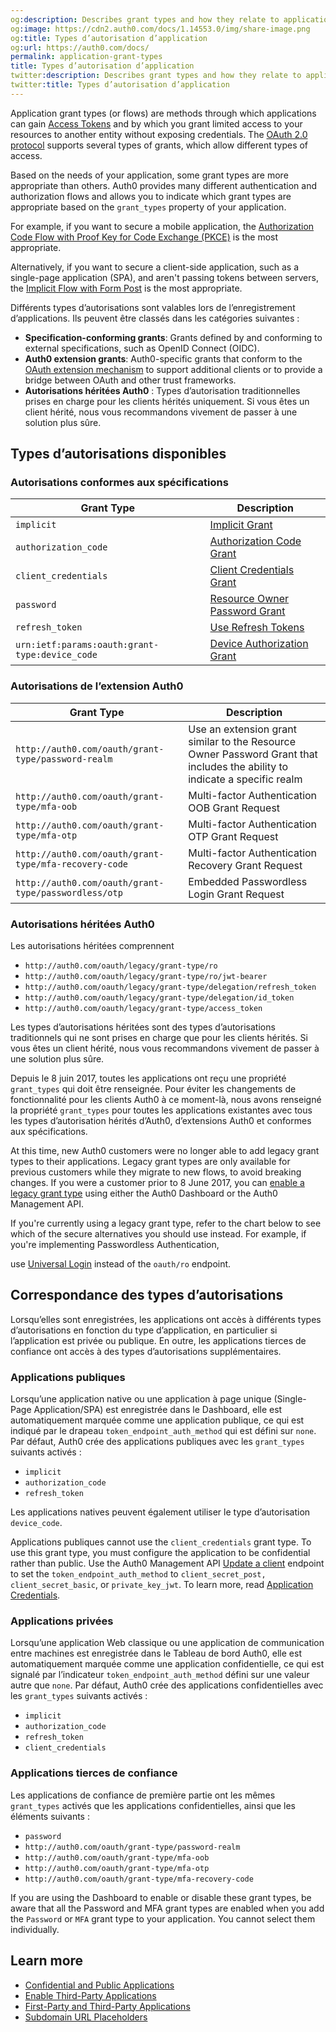 ```yaml
---
og:description: Describes grant types and how they relate to applications.
og:image: https://cdn2.auth0.com/docs/1.14553.0/img/share-image.png
og:title: Types d’autorisation d’application
og:url: https://auth0.com/docs/
permalink: application-grant-types
title: Types d’autorisation d’application
twitter:description: Describes grant types and how they relate to applications.
twitter:title: Types d’autorisation d’application
---
```


Application grant types (or flows) are methods through which applications can gain [Access Tokens](/docs/secure/tokens/access-tokens) and by which you grant limited access to your resources to another entity without exposing credentials. The [OAuth 2.0 protocol](/docs/get-started/authentication-and-authorization-flow/which-oauth-2-0-flow-should-i-use) supports several types of grants, which allow different types of access.

Based on the needs of your application, some grant types are more appropriate than others. Auth0 provides many different authentication and <Tooltip tip="Authorization Flow: Authorization grant (or workflow) specified in the OAuth 2.0 framework." cta="View Glossary" href="/docs/glossary?term=authorization+flows">authorization flows</Tooltip> and allows you to indicate which grant types are appropriate based on the `grant_types` property of your application.

For example, if you want to secure a mobile application, the [Authorization Code Flow with Proof Key for Code Exchange (PKCE)](/docs/get-started/authentication-and-authorization-flow/authorization-code-flow-with-pkce) is the most appropriate.

Alternatively, if you want to secure a client-side application, such as a single-page application (SPA), and aren't passing tokens between servers, the [Implicit Flow with Form Post](/docs/get-started/authentication-and-authorization-flow/implicit-flow-with-form-post) is the most appropriate.

Différents types d’autorisations sont valables lors de l’enregistrement d’applications. Ils peuvent être classés dans les catégories suivantes :

* **Specification-conforming grants**: Grants defined by and conforming to external specifications, such as <Tooltip tip="OpenID: Open standard for authentication that allows applications to verify users' identities without collecting and storing login information." cta="View Glossary" href="/docs/glossary?term=OpenID">OpenID</Tooltip> Connect (OIDC).
* **Auth0 extension grants**: Auth0-specific grants that conform to the [OAuth extension mechanism](https://tools.ietf.org/html/rfc6749#section-4.5) to support additional clients or to provide a bridge between <Tooltip tip="OAuth 2.0: Authorization framework that defines authorization protocols and workflows." cta="View Glossary" href="/docs/glossary?term=OAuth">OAuth</Tooltip> and other trust frameworks.
* **Autorisations héritées Auth0** : Types d’autorisation traditionnelles prises en charge pour les clients hérités uniquement. Si vous êtes un client hérité, nous vous recommandons vivement de passer à une solution plus sûre.

## Types d’autorisations disponibles

### Autorisations conformes aux spécifications

<table class="table"><thead>
<tr>
<th>Grant Type</th>
<th>Description</th>
</tr>
</thead>
<tbody>
<tr>
<td><code>implicit</code></td>
<td><a href="/docs/get-started/authentication-and-authorization-flow/implicit-flow-with-form-post" title="Implicit Flow with Form Post">Implicit Grant</a></td>
</tr>
<tr>
<td><code>authorization_code</code></td>
<td><a href="/docs/get-started/authentication-and-authorization-flow/authorization-code-flow" title="Authorization Code Flow">Authorization Code Grant</a></td>
</tr>
<tr>
<td><code>client_credentials</code></td>
<td><a href="/docs/get-started/authentication-and-authorization-flow/client-credentials-flow" title="Client Credentials Flow">Client Credentials Grant</a></td>
</tr>
<tr>
<td><code>password</code></td>
<td><a href="/docs/get-started/authentication-and-authorization-flow/resource-owner-password-flow" title="Resource Owner Password Flow">Resource Owner Password Grant</a></td>
</tr>
<tr>
<td><code>refresh_token</code></td>
<td><a href="/docs/secure/tokens/refresh-tokens/use-refresh-tokens" title="Use Refresh Tokens">Use Refresh Tokens</a></td>
</tr>
<tr>
<td><code>urn:ietf:params:oauth:grant-type:device_code</code></td>
<td><a href="/docs/get-started/authentication-and-authorization-flow/device-authorization-flow" title="Device Authorization Flow">Device Authorization Grant</a></td>
</tr>
</tbody>
</table>

### Autorisations de l’extension Auth0

<table class="table"><thead>
<tr>
<th>Grant Type</th>
<th>Description</th>
</tr>
</thead>
<tbody>
<tr>
<td><code>http://auth0.com/oauth/grant-type/password-realm</code></td>
<td>Use an extension grant similar to the Resource Owner Password Grant that includes the ability to indicate a specific realm</td>
</tr>
<tr>
<td><code>http://auth0.com/oauth/grant-type/mfa-oob</code></td>
<td>Multi-factor Authentication OOB Grant Request</td>
</tr>
<tr>
<td><code>http://auth0.com/oauth/grant-type/mfa-otp</code></td>
<td>Multi-factor Authentication OTP Grant Request</td>
</tr>
<tr>
<td><code>http://auth0.com/oauth/grant-type/mfa-recovery-code</code></td>
<td>Multi-factor Authentication Recovery Grant Request</td>
</tr>
<tr>
<td><code>http://auth0.com/oauth/grant-type/passwordless/otp</code></td>
<td>Embedded Passwordless Login Grant Request</td>
</tr>
</tbody>
</table>

### Autorisations héritées Auth0

Les autorisations héritées comprennent

* `http://auth0.com/oauth/legacy/grant-type/ro`
* `http://auth0.com/oauth/legacy/grant-type/ro/jwt-bearer`
* `http://auth0.com/oauth/legacy/grant-type/delegation/refresh_token`
* `http://auth0.com/oauth/legacy/grant-type/delegation/id_token`
* `http://auth0.com/oauth/legacy/grant-type/access_token`

Les types d’autorisations héritées sont des types d’autorisations traditionnels qui ne sont prises en charge que pour les clients hérités. Si vous êtes un client hérité, nous vous recommandons vivement de passer à une solution plus sûre.

Depuis le 8 juin 2017, toutes les applications ont reçu une propriété `grant_types` qui doit être renseignée. Pour éviter les changements de fonctionnalité pour les clients Auth0 à ce moment-là, nous avons renseigné la propriété `grant_types` pour toutes les applications existantes avec tous les types d’autorisation hérités d’Auth0, d’extensions Auth0 et conformes aux spécifications.

At this time, new Auth0 customers were no longer able to add legacy grant types to their applications. Legacy grant types are only available for previous customers while they migrate to new flows, to avoid breaking changes. If you were a customer prior to 8 June 2017, you can [enable a legacy grant type](/docs/get-started/applications/update-grant-types) using either the <Tooltip tip="Auth0 Dashboard: Auth0's main product to configure your services." cta="View Glossary" href="/docs/glossary?term=Auth0+Dashboard">Auth0 Dashboard</Tooltip> or the Auth0 <Tooltip tip="Auth0 Dashboard: Auth0's main product to configure your services." cta="View Glossary" href="/docs/glossary?term=Management+API">Management API</Tooltip>.

If you're currently using a legacy grant type, refer to the chart below to see which of the secure alternatives you should use instead. For example, if you're implementing <Tooltip tip="Passwordless: Form of authentication that does not rely on a password as the first factor." cta="View Glossary" href="/docs/glossary?term=Passwordless">Passwordless</Tooltip> Authentication,

use [Universal Login](/docs/authenticate/login/auth0-universal-login) instead of the `oauth/ro` endpoint.

## Correspondance des types d’autorisations

Lorsqu’elles sont enregistrées, les applications ont accès à différents types d’autorisations en fonction du type d’application, en particulier si l’application est privée ou publique. En outre, les applications tierces de confiance ont accès à des types d’autorisations supplémentaires.

### Applications publiques

Lorsqu’une application native ou une application à page unique (Single-Page Application/SPA) est enregistrée dans le Dashboard, elle est automatiquement marquée comme une application publique, ce qui est indiqué par le drapeau `token_endpoint_auth_method` qui est défini sur `none`. Par défaut, Auth0 crée des applications publiques avec les `grant_types` suivants activés :

* `implicit`
* `authorization_code`
* `refresh_token`

Les applications natives peuvent également utiliser le type d’autorisation `device_code`.

Applications publiques cannot use the `client_credentials` grant type. To use this grant type, you must configure the application to be confidential rather than public. Use the Auth0 Management API [Update a client](https://auth0.com/docs/api/management/v2#!/Clients/patch_clients_by_id) endpoint to set the `token_endpoint_auth_method` to `client_secret_post,` `client_secret_basic`, or `private_key_jwt`. To learn more, read [Application Credentials](/docs/secure/application-credentials).

### Applications privées

Lorsqu’une application Web classique ou une application de communication entre machines est enregistrée dans le Tableau de bord Auth0, elle est automatiquement marquée comme une application confidentielle, ce qui est signalé par l’indicateur `token_endpoint_auth_method` défini sur une valeur autre que `none`. Par défaut, Auth0 crée des applications confidentielles avec les `grant_types` suivants activés :

* `implicit`
* `authorization_code`
* `refresh_token`
* `client_credentials`

### Applications tierces de confiance

Les applications de confiance de première partie ont les mêmes `grant_types` activés que les applications confidentielles, ainsi que les éléments suivants :

* `password`
* `http://auth0.com/oauth/grant-type/password-realm`
* `http://auth0.com/oauth/grant-type/mfa-oob`
* `http://auth0.com/oauth/grant-type/mfa-otp`
* `http://auth0.com/oauth/grant-type/mfa-recovery-code`

If you are using the Dashboard to enable or disable these grant types, be aware that all the Password and <Tooltip tip="Multi-factor authentication (MFA): User authentication process that uses a factor in addition to username and password such as a code via SMS." cta="View Glossary" href="/docs/glossary?term=MFA">MFA</Tooltip> grant types are enabled when you add the `Password` or `MFA` grant type to your application. You cannot select them individually.

## Learn more

* [Confidential and Public Applications](/docs/get-started/applications/confidential-and-public-applications)
* [Enable Third-Party Applications](/docs/get-started/applications/confidential-and-public-applications/enable-third-party-applications)
* [First-Party and Third-Party Applications](/docs/get-started/applications/confidential-and-public-applications/first-party-and-third-party-applications)
* [Subdomain URL Placeholders](/docs/get-started/applications/wildcards-for-subdomains)